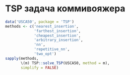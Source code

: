 # TSP задача коммивояжера {#sec-r-tools-solver-evolutionary-tsp}

```r
data('USCA50', package = 'TSP')
methods <- c('nearest_insertion', 
             'farthest_insertion', 
             'cheapest_insertion', 
             'arbitrary_insertion', 
             'nn', 
             'repetitive_nn', 
             'two_opt')
sapply(methods, 
       \(m) TSP::solve_TSP(USCA50, method = m), 
       simplify = FALSE)
```
